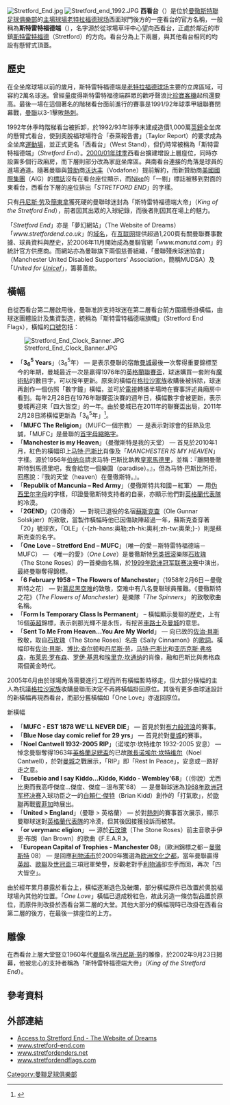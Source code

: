 {{Refimprove|time=2021-07-20T12:13:05+00:00}}
{{noteTA|G1=足球|G2=英超|G3=MUFC
|1=zh-hans:斯特雷特福德;zh-hk:斯特福;zh-tw:斯特雷特福德;
}}
[[Image:Stretford_End.jpg|thumb]]
[[Image:Stretford_end_1992.JPG|thumb]]
'''西看台'''（{{lang-en|'''West Stand'''}}）是位於[[曼徹斯特聯足球俱樂部|曼徹斯特聯足球俱樂部]]的[[體育場|主場球場]][[老特拉福德球场|老特拉福德球场]]西面球門後方的一座看台的官方名稱，一般稱為'''斯特雷特福德端'''（{{lang-en|'''Stretford End'''}}），名字源於從球場草坪中心望向西看台，正處於鄰近的市鎮[[斯特雷特福德|斯特雷特福德]]（Stretford）的方向。看台分為上下兩層，與其他看台相同的均設有懸臂式頂蓋。

==歷史==
在全坐席球場以前的歲月，斯特雷特福德端是[[老特拉福德球场|老特拉福德球场]]主要的立席區域，可容約2萬名球迷。曾經量度得斯特雷特福德端群眾的歡呼聲浪比[[波音747|珍寶客機]]起飛還要高。最後一場在這個著名的階梯看台面前進行的賽事是1991/92年球季甲組聯賽閉幕戰，[[曼徹斯特聯足球俱樂部|曼聯]]以3-1擊敗[[托特纳姆热刺足球俱乐部|熱刺]]。

1992年休季時階梯看台被拆卸，於1992/93年球季末建成造價1,000萬[[英鎊|英鎊]]全坐席的懸臂式看台，使到奧脫福球場符合「泰萊報告書」（Taylor Report）的要求成為全坐席[[運動場|運動場]]，並正式更名「西看台」（West Stand），但仍時常被稱為「斯特雷特福德端」（''Stretford End''）。[[2000年至2001年英格蘭超級聯賽|2000/01年球季]]西看台擴建增設上層座位，同時亦設置多個行政廂房，而下層則部分改為家庭坐席區。與南看台連接的角落是球員的進場通道。隨著曼聯與[[贊助|贊助]]商[[沃达丰|沃达丰]]（Vodafone）提前解約，而新贊助商[[美國國際集團|美國國際集團]]（AIG）的[[標誌|標誌]]沒有在看台座位顯示，而[[Nike|Nike]]的「一剔」標誌被移到對面的東看台，西看台下層的座位排出「''STRETFORD END''」的字樣。

只有[[丹尼斯·劳|丹尼斯·劳]]及[[埃里克·坎通纳|簡東拿]]獲死硬的曼聯球迷封為「斯特雷特福德端大帝」（''King of the Stretford End''），前者因其出眾的入球紀錄，而後者則因其在場上的魅力。

「''Stretford End''」亦是「夢幻網站」（The Website of Dreams）「''www.stretfordend.co.uk''」的[[域名|域名]]，在[[互联网|互联网]]提供超過1,200頁有關曼聯賽事數據、球員資料與歷史，於2006年11月開始成為曼聯官網「''www.manutd.com''」的統計官方供應商。而網站亦為曼聯旗下兩個慈善組織，「曼聯殘疾球迷協會」（Manchester United Disabled Supporters' Association，簡稱MUDSA）及「''United for [[Unicef|Unicef]]''」，籌募善款。

==橫幅==
自從西看台第二層啟用後，曼聯准許支持球迷在第二層看台前方圍牆懸掛橫幅，由球迷團體設計及集資製造，統稱為「斯特雷特福德端旗幟」（Stretford End Flags），橫幅的[[口號|口號]]包括：

[[File:Stretford_End_Clock_Banner.JPG|thumb]]
* 「'''3<math>^{5}_{6}</math> Years'''」（3<math>^{5}_{6}</math>年） — 是表示曼聯的宿敵[[曼彻斯特城足球俱乐部|曼城]]最後一次奪得重要錦標至今的年期，曼城最近一次是贏得1976年的[[英格蘭聯賽盃|英格蘭聯賽盃]]，球迷購買一套附有[[魔術貼|魔術貼]]的數目字，可以按年更新。原來的橫幅在[[马尔科姆·格雷泽|格拉沙家族]]收購後被拆除，球迷再創作一個仿照「數字鐘」橫幅，並可於[[電視|電視]]轉播半場時在賽事評述員廂房中看到。每年2月28日在1976年聯賽盃決賽的週年日，橫幅數字會被更新，表示曼城再迎來「四大皆空」的一年。由於曼城已在2011年的聯賽盃出局，2011年2月28日將橫幅更新為「3<math>^{5}_{6}</math>年」<ref>{{Cite web |url=http://www.stretfordendflags.com/ |title=存档副本 |access-date=2010-11-22 |archive-url=https://web.archive.org/web/20110208062145/http://stretfordendflags.com/ |archive-date=2011-02-08 |dead-url=yes }}</ref>。  
* 「'''MUFC The Religion'''」（MUFC一個宗教） — 是表示對球會的狂熱及忠誠，「MUFC」是曼聯的[[首字母縮略字|首字母縮略字]]。
* 「'''Manchester is my Heaven'''」（曼徹斯特是我的天堂） — 首見於2010年1月，紅色的橫幅印上[[马特·巴斯比|马特·巴斯比]]肖像及「''MANCHESTER IS MY HEAVEN''」字樣。源於1956年[[圣地亚哥·伯纳乌·耶斯特|伯纳乌]]請求马特·巴斯比執教[[皇家馬德里足球俱樂部|皇家馬德里]]，並稱：『離開曼徹斯特到馬德里吧，我會給您一個樂園（paradise）。』，但為马特·巴斯比所拒，回應說：『我的天堂（heaven）在曼徹斯特。』。
* 「'''Republik of Mancunia – Red Army'''」（曼徹斯特共和國－紅軍） — 用[[伪西里尔字母|伪西里尔字母]]的字樣，印證曼徹斯特支持者的自豪，亦顯示他們對[[英格蘭足球代表隊|英格蘭代表隊]]的冷漠。
*「'''2{{color|red|''O LE''}}GEND'''」（20傳奇） — 對現已退役的名宿[[奥勒·居纳尔·索尔斯克亚|蘇斯克查]]（Ole Gunnar Solskjær）的致敬，當製作橫幅時他已因傷缺陣超過一年，蘇斯克查穿著「20」號球衣，「OLE」（-{zh-hans:奥勒;zh-hk:奧利;zh-tw:奧萊;}-）則是蘇斯克查的名字。
*「'''One Love – Stretford End – MUFC'''」（唯一的愛－斯特雷特福德端－MUFC） — 《唯一的愛》（''One Love''）是曼徹斯特[[另类摇滚|另类摇滚]]樂隊[[石玫瑰|石玫瑰]]（The Stone Roses）的一首樂曲名稱，於[[1999年欧洲冠军联赛决赛|1999年欧洲冠军联赛决赛]]中演出，最終曼聯奪得錦標。   
*「'''6 February 1958 – The Flowers of Manchester'''」（1958年2月6日－曼徹斯特之花） — 對[[慕尼黑空难|慕尼黑空难]]的致敬，空难中有八名曼聯球員罹難。《曼徹斯特之花》（''The Flowers of Manchester''）是樂隊「''The Spinners''」 的致敬歌曲名稱。<!--Wikipedia currently only has an article on a different band called The Spinners.  Please don't wikify this until there's an article on the correct band.-->
*「'''Form Is Temporary Class Is Permanent'''」 – 橫幅顯示曼聯的歷史，上有16個[[英超|英超]]錦標，表示剎那光輝不是永恆，有挖苦[[切尔西足球俱乐部|車路士]]及[[曼彻斯特城足球俱乐部|曼城]]的意思。
* 「'''Sent To Me From Heaven...You Are My World'''」 — 向已故的[[佐治·貝斯|佐治·貝斯]]致敬，取自[[石玫瑰|石玫瑰]]（The Stone Roses）名曲《Sally Cinnamon》的[[歌詞|歌詞]]。橫幅印有[[佐治·貝斯|佐治·貝斯]]、[[博比·查尔顿|博比·查尔顿]]和[[丹尼斯·劳|丹尼斯·劳]]，[[马特·巴斯比|马特·巴斯比]]和[[亚历克斯·弗格森|亚历克斯·弗格森]]，[[布莱恩·罗布森|布莱恩·罗布森]]、[[罗伊·基恩|罗伊·基恩]]和[[埃里克·坎通纳|埃里克·坎通纳]]的肖像，融和巴斯比與弗格森兩個黃金時代。

2005年6月由於球場角落需要進行工程而所有橫幅暫時移走，但大部分橫幅的主人為抗議[[马尔科姆·格雷泽|格拉沙家族]]收購曼聯而決定不再將橫幅掛回原位。其後有更多由球迷設計的新橫幅再現西看台，而部分舊橫幅如「One Love」亦返回原位。

;新橫幅
* 「'''MUFC - EST 1878 WE'LL NEVER DIE'''」 — 首見於對[[布莱克本流浪者足球俱乐部|布力般流浪]]的賽事。
* 「'''Blue Nose day comic relief for 29 yrs'''」 — 首見於對[[曼彻斯特城足球俱乐部|曼城]]的賽事。
* 「'''Noel Cantwell 1932-2005 RIP'''」（诺埃尔·坎特维尔 1932-2005 安息） — 悼念曼聯奪得1963年[[英格蘭足總盃|英格蘭足總盃]]的已故[[隊長_(足球)|隊長]][[诺埃尔·坎特维尔|诺埃尔·坎特维尔]]（Noel Cantwell），於對[[曼彻斯特城足球俱乐部|曼城]]之戰展示，「RIP」即「Rest In Peace」，安息或一路好走之意。
* 「'''Eusebio and I say Kiddo...Kiddo, Kiddo - Wembley'68'''」（（你說）尤西比奧而我高呼傑度…傑度、傑度－溫布萊'68） — 是曼聯球迷為[[1968年欧洲冠军杯决赛|1968年欧洲冠军杯决赛]]入球功臣之一的[[布莱恩·基德|白賴仁·傑特]]（Brian Kidd）創作的「打氣歌」，於[[歐聯|歐聯]]再戰[[本菲卡足球俱樂部|賓菲加]]時展出。
* 「'''United > England'''」（曼聯 > 英格蘭） — 於對[[托特纳姆热刺足球俱乐部|熱刺]]的賽事首次展示，顯示曼聯球迷對[[英格蘭足球代表隊|英格蘭代表隊]]的冷漠，但其後因接獲投訴而被禁。
* 「'''{{color|red|''F''}}or {{color|red|''E''}}verymanc {{color|red|''A''}} {{color|red|''R''}}eligion'''」 — 源於[[石玫瑰|石玫瑰]]（The Stone Roses）前主音歌手伊恩·布朗（Ian Brown）的歌曲《F.E.A.R.》。
* 「'''European Capital of Trophies - Manchester 08'''」（歐洲錦標之都－[[曼徹斯特|曼徹斯特]] 08） — 是回應[[利物浦|利物浦市]]於2009年獲選為[[欧洲文化之都|欧洲文化之都]]，當年曼聯贏得[[英超|英超]]、[[歐聯|歐聯]]及[[國際足協世界冠軍球會盃|世冠盃]]三項冠軍榮譽，反觀老對手[[利物浦足球俱乐部|利物浦]]卻空手而回，再次「四大皆空」。

由於經年累月暴露於看台上，橫幅逐漸退色及破爛，部分橫幅原件已改置於奧脫福球場內其他的位置。「''One Love''」橫幅已退成粉紅色，故此另造一條仿製品置於原位，而原件則改掛於西看台第二層的大堂。其他大部分的橫幅現時已改掛在西看台第二層的後方，在最後一排座位的上方。

==雕像==
在西看台上層大堂豎立1960年代[[曼徹斯特聯足球俱樂部|曼聯]]名宿[[丹尼斯·劳|丹尼斯·劳]]的雕像，於2002年9月23日揭幕，他被忠心的支持者稱為「斯特雷特福德端大帝」（''King of the Stretford End''）。

==參考資料==
{{Reflist}}

==外部連結==
* [http://www.stretfordend.co.uk Access to Stretford End - The Website of Dreams]{{WebCite|url=https://www.webcitation.org/66YXWwWT7?url=http://www.stretfordend.co.uk/ |date=20120330183048 |dateformat=iso }}
* [http://www.stretford-end.com www.stretford-end.com] {{Wayback|url=http://www.stretford-end.com/ |date=20210312210444 }}
* [https://web.archive.org/web/20101116075220/http://stretfordenders.net//index// www.stretfordenders.net]
* [https://web.archive.org/web/20110208062145/http://stretfordendflags.com/ www.stretfordendflags.com]

{{曼徹斯特聯隊}}

[[Category:曼聯足球俱樂部|Category:曼聯足球俱樂部]]